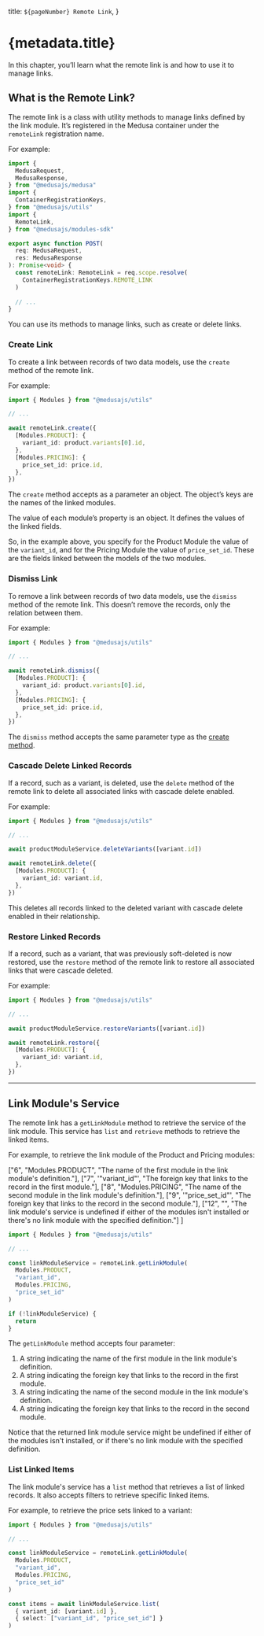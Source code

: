   title: `${pageNumber} Remote Link`,
}

# {metadata.title}

In this chapter, you’ll learn what the remote link is and how to use it to manage links.

## What is the Remote Link?

The remote link is a class with utility methods to manage links defined by the link module. It’s registered in the Medusa container under the `remoteLink` registration name.

For example:

```ts collapsibleLines="1-9" expandButtonLabel="Show Imports"
import { 
  MedusaRequest, 
  MedusaResponse,
} from "@medusajs/medusa"
import { 
  ContainerRegistrationKeys,
} from "@medusajs/utils"
import { 
  RemoteLink,
} from "@medusajs/modules-sdk"

export async function POST(
  req: MedusaRequest,
  res: MedusaResponse
): Promise<void> {
  const remoteLink: RemoteLink = req.scope.resolve(
    ContainerRegistrationKeys.REMOTE_LINK
  )
    
  // ...
}
```

You can use its methods to manage links, such as create or delete links.

### Create Link

To create a link between records of two data models, use the `create` method of the remote link.

For example:

```ts
import { Modules } from "@medusajs/utils"

// ...

await remoteLink.create({
  [Modules.PRODUCT]: {
    variant_id: product.variants[0].id,
  },
  [Modules.PRICING]: {
    price_set_id: price.id,
  },
})
```

The `create` method accepts as a parameter an object. The object’s keys are the names of the linked modules.

The value of each module’s property is an object. It defines the values of the linked fields.

So, in the example above, you specify for the Product Module the value of the `variant_id`, and for the Pricing Module the value of `price_set_id`. These are the fields linked between the models of the two modules.

### Dismiss Link

To remove a link between records of two data models, use the `dismiss` method of the remote link. This doesn’t remove the records, only the relation between them.

For example:

```ts
import { Modules } from "@medusajs/utils"

// ...

await remoteLink.dismiss({
  [Modules.PRODUCT]: {
    variant_id: product.variants[0].id,
  },
  [Modules.PRICING]: {
    price_set_id: price.id,
  },
})
```

The `dismiss` method accepts the same parameter type as the [create method](#create-link).

### Cascade Delete Linked Records

If a record, such as a variant, is deleted, use the `delete` method of the remote link to delete all associated links with cascade delete enabled. 

For example:

```ts
import { Modules } from "@medusajs/utils"

// ...

await productModuleService.deleteVariants([variant.id])

await remoteLink.delete({
  [Modules.PRODUCT]: {
    variant_id: variant.id,
  },
})
```

This deletes all records linked to the deleted variant with cascade delete enabled in their relationship.

### Restore Linked Records

If a record, such as a variant, that was previously soft-deleted is now restored, use the `restore` method of the remote link to restore all associated links that were cascade deleted.

For example:

```ts
import { Modules } from "@medusajs/utils"

// ...

await productModuleService.restoreVariants([variant.id])

await remoteLink.restore({
  [Modules.PRODUCT]: {
    variant_id: variant.id,
  },
})
```

---

## Link Module's Service

The remote link has a `getLinkModule` method to retrieve the service of the link module. This service has `list` and `retrieve` methods to retrieve the linked items.

For example, to retrieve the link module of the Product and Pricing modules:

  ["6", "Modules.PRODUCT", "The name of the first module in the link module's definition."],
  ["7", '"variant_id"', "The foreign key that links to the record in the first module."],
  ["8", "Modules.PRICING", "The name of the second module in the link module's definition."],
  ["9", '"price_set_id"', "The foreign key that links to the record in the second module."],
  ["12", "", "The link module's service is undefined if either of the modules isn't installed or there's no link module with the specified definition."]
]

```ts highlights={linkModuleServiceHighlights}
import { Modules } from "@medusajs/utils"

// ...

const linkModuleService = remoteLink.getLinkModule(
  Modules.PRODUCT,
  "variant_id",
  Modules.PRICING,
  "price_set_id"
)

if (!linkModuleService) {
  return
}
```

The `getLinkModule` method accepts four parameter:

1. A string indicating the name of the first module in the link module's definition.
2. A string indicating the foreign key that links to the record in the first module.
3. A string indicating the name of the second module in the link module's definition.
4. A string indicating the foreign key that links to the record in the second module.

Notice that the returned link module service might be undefined if either of the modules isn't installed, or if there's no link module with the specified definition.

### List Linked Items

The link module's service has a `list` method that retrieves a list of linked records. It also accepts filters to retrieve specific linked items.

For example, to retrieve the price sets linked to a variant:

```ts
import { Modules } from "@medusajs/utils"

// ...

const linkModuleService = remoteLink.getLinkModule(
  Modules.PRODUCT,
  "variant_id",
  Modules.PRICING,
  "price_set_id"
)

const items = await linkModuleService.list(
  { variant_id: [variant.id] },
  { select: ["variant_id", "price_set_id"] }
)
```
